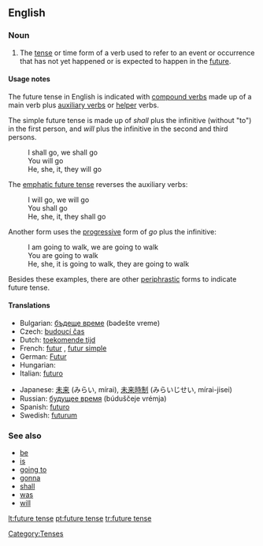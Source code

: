 ==English==

===Noun===
{{en-noun|sg=[[future]] [[tense]]}}

# {{grammar}} The [[tense]] or time form of a verb used to refer to an event or occurrence that has not yet happened or is expected to happen in the [[future]].

====Usage notes====
The future tense in English is indicated with [[compound verb]]s made up of a main verb plus [[auxiliary verb]]s or [[helper]] verbs.

The simple future tense is made up of ''shall'' plus the infinitive (without "to") in the first person, and ''will'' plus the infinitive in the second and third persons.
:I shall go, we shall go
:You will go
:He, she, it, they will go

The [[emphatic future tense]] reverses the auxiliary verbs:
:I will go, we will go
:You shall go
:He, she, it, they shall go

Another form uses the [[progressive]] form of ''go'' plus the infinitive:
:I am going to walk, we are going to walk
:You are going to walk
:He, she, it is going to walk, they are going to walk

Besides these examples, there are other [[periphrastic]] forms to indicate future tense.

====Translations====
{{trans-top|time form of a verb}}
*Bulgarian: [[бъдеще време]] (bədešte vreme) {{n}}
*Czech: [[budoucí čas]]
*Dutch: [[toekomende tijd]] {{m}}
*French: [[futur]] {{m}}, [[futur simple]] {{m}}
*German: [[Futur]] {{n}}
*Hungarian: {{t|hu|jövő idő}}
*Italian: [[futuro]] {{m}}
{{trans-mid}}
*Japanese: [[未来]] (みらい, mírai), [[未来時制]] (みらいじせい, mírai-jisei)
*Russian: [[будущее время]] (búduščeje vrémja) {{n}}
*Spanish: [[futuro]] {{m}}
*Swedish: [[futurum]]
{{trans-bottom}}

===See also===
*[[be]]
*[[is]]
*[[going to]]
*[[gonna]]
*[[shall]]
*[[was]]
*[[will]]

[[Category:Tenses]]

[[lt:future tense]]
[[pt:future tense]]
[[tr:future tense]]